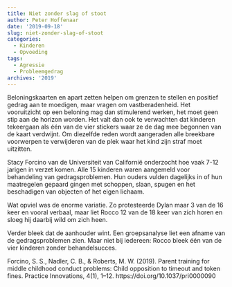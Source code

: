 ```yaml
---
title: Niet zonder slag of stoot
author: Peter Hoffenaar
date: '2019-09-18'
slug: niet-zonder-slag-of-stoot
categories:
  - Kinderen
  - Opvoeding
tags:
  - Agressie
  - Probleemgedrag
archives: '2019'
---
```

Beloningskaarten en apart zetten helpen om grenzen te stellen en positief gedrag aan te moedigen, maar vragen om vastberadenheid. Het vooruitzicht op een beloning mag dan stimulerend werken, het moet geen stip aan de horizon worden. Het valt dan ook te verwachten dat kinderen tekeergaan als één van de vier stickers waar ze de dag mee begonnen van de kaart verdwijnt. Om diezelfde reden wordt aangeraden alle breekbare voorwerpen te verwijderen van de plek waar het kind zijn straf moet uitzitten. 

Stacy Forcino van de Universiteit van Californië onderzocht hoe vaak 7-12 jarigen in verzet komen. Alle 15 kinderen waren aangemeld voor behandeling van gedragsproblemen. Hun ouders vulden dagelijks in of hun maatregelen gepaard gingen met schoppen, slaan, spugen en het beschadigen van objecten of het eigen lichaam. 

Wat opviel was de enorme variatie. Zo protesteerde Dylan maar 3 van de 16 keer en vooral verbaal, maar liet Rocco 12 van de 18 keer van zich horen en sloeg hij daarbij wild om zich heen. 

Verder bleek dat de aanhouder wint. Een groepsanalyse liet een afname van de gedragsproblemen zien. Maar niet bij iedereen: Rocco bleek één van de vier kinderen zonder behandelsucces. 

Forcino, S. S., Nadler, C. B., & Roberts, M. W. (2019). Parent training for middle childhood conduct problems: Child opposition to timeout and token fines. Practice Innovations, 4(1), 1–12. https://doi.org/10.1037/pri0000090